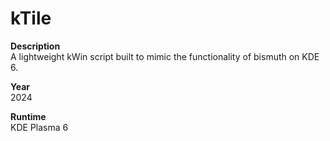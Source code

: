 # kTile

**Description**  
A lightweight kWin script built to mimic the functionality of bismuth on KDE 6.

**Year**  
2024

**Runtime**  
KDE Plasma 6
